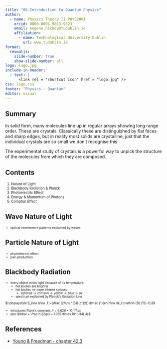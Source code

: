```yaml
---
title: "05-Introduction to Quantum Physics"
author:
  - name: Physics Theory II PHYS2001
    orcid: 0000-0001-9813-9323
    email: eugene.hickey@tudublin.ie
    affiliation: 
      - name: Technological University Dublin
        url: www.tudublin.ie
format:
  revealjs:
    slide-number: true
    show-slide-number: all
logo: logo.jpg
include-in-header:
  - text: |
      <link rel = "shortcut icon" href = "logo.jpg" />
css: logo.css
footer: "Physics - Quantum"
editor: visual
---
```


## Summary

In solid form, many molecules line up in regular arrays showing long range order. These are crystals. Classically these are distinguished by flat faces and sharp edges, but in reality most solids are crystalline, just that the individual crystals are so small we don't recognise this.

The experimental study of crystals is a powerful way to unpick the structure of the molecules from which they are composed.

## Contents

::: {style="font-size: 80%;"}
1.  Nature of Light
2.  Blackbody Radiation & Planck
3.  Photoelectric Effect
4.  Energy & Momentum of Photons
5.  Compton Effect
:::

## Wave Nature of Light

::: {style="font-size: 70%;"}
- optical interference patterns explained by waves

:::

## Particle Nature of Light

::: {style="font-size: 70%;"}
- photoelectric effect
- pair-production

:::

## Blackbody Radiation

::: {style="font-size: 70%;"}
- every object emits light because of its temperature
    - hot bodies are brighter
    - hot bodies $\implies$ more intense colours
        - $infrared \rightarrow  crimson \rightarrow yellow \rightarrow blue \rightarrow uv$
    - spectrum explained by Planck's Radiation Law
    
${\displaystyle B_{\nu }(\nu ,T)={\frac {2h\nu ^{3}}{c^{2}}}{\frac {1}{e^{h\nu /(k_{\mathrm {B} }T)}-1}}}$

- introduces Plank's constant, $h = 6.626 \times 10^{-34} Js$
- also $\hbar = \frac{h}{2\pi} = 1.055 \times 10^{-34} Js$
:::

## 


## References

-   [Young & Freedman - chapter 42.3](https://ebookcentral.proquest.com/lib/tudublin/reader.action?docID=5853694&ppg=1445){target="_blank"}
